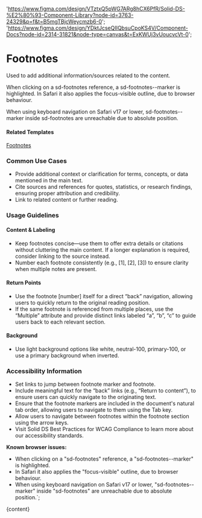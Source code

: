 

  'https://www.figma.com/design/VTztxQ5pWG7ARg8hCX6PfR/Solid-DS-%E2%80%93-Component-Library?node-id=3763-24329&p=f&t=B5mgTBjcWeycmzb6-0';
  'https://www.figma.com/design/YDktJcseQIIQbsuCpoKS4V/Component-Docs?node-id=2314-31821&node-type=canvas&t=ExKWUj3vUoucvcVt-0';

# Footnotes

Used to add additional information/sources related to the content.

When clicking on a sd-footnotes reference, a sd-footnotes--marker is highlighted. In Safari it also applies the focus-visible outline, due to browser behaviour.

When using keyboard navigation on Safari v17 or lower, sd-footnotes--marker inside sd-footnotes are unreachable due to absolute position.

<DefaultStory />

<DocumentationLinks storybookLink="${storybookLink}" figmaLibrary="${figmaLibrary}" figmaDocs="${figmaDocs}" />

#### Related Templates

[Footnotes](/?path=/docs/templates-footnotes--docs)

### Common Use Cases

- Provide additional context or clarification for terms, concepts, or data mentioned in the main text.
- Cite sources and references for quotes, statistics, or research findings, ensuring proper attribution and credibility.
- Link to related content or further reading.

### Usage Guidelines

#### Content & Labeling

- Keep footnotes concise—use them to offer extra details or citations without cluttering the main content. If a longer explanation is required, consider linking to the source instead.
- Number each footnote consistently (e.g., [1], [2], [3]) to ensure clarity when multiple notes are present.

#### Return Points

- Use the footnote [number] itself for a direct “back” navigation, allowing users to quickly return to the original reading position.
- If the same footnote is referenced from multiple places, use the “Multiple” attribute and provide distinct links labeled “a”, “b”, “c” to guide users back to each relevant section.

#### Background

- Use light background options like white, neutral-100, primary-100, or use a primary background when inverted.

### Accessibility Information

- Set links to jump between footnote marker and footnote.
- Include meaningful text for the “back” links (e.g., “Return to content”), to ensure users can quickly navigate to the originating text.
- Ensure that the footnote markers are included in the document's natural tab order, allowing users to navigate to them using the Tab key.
- Allow users to navigate between footnotes within the footnote section using the arrow keys.
- Visit <sd-link href="https://www.figma.com/design/YDktJcseQIIQbsuCpoKS4V/Component-Docs?node-id=10708-5011&t=Z1FxSGWkmXG5r5sw-4" target="_blank">Solid DS Best Practices for WCAG Compliance</sd-link> to learn more about our accessibility standards.

<sd-notification variant="warning" open>**Known browser issues:**

- When clicking on a "sd-footnotes" reference, a "sd-footnotes--marker" is highlighted.
- In Safari it also applies the "focus-visible" outline, due to browser behaviour.
- When using keyboard navigation on Safari v17 or lower, "sd-footnotes--marker" inside "sd-footnotes" are unreachable due to absolute position.</sd-notification>`;

<Meta title="Styles/sd-footnotes/Overview" />

<OverviewFormatter story={SdFootnotesStories.Default}>{content}</OverviewFormatter>
